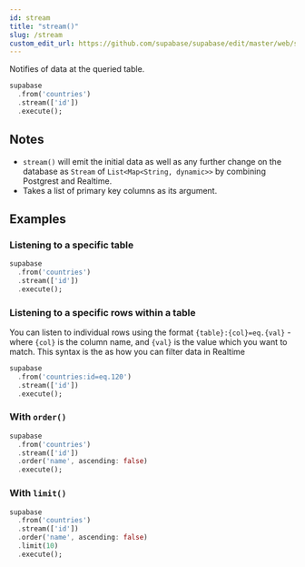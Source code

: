 ```yaml
---
id: stream
title: "stream()"
slug: /stream
custom_edit_url: https://github.com/supabase/supabase/edit/master/web/spec/supabase_dart_v1_ref.yml
---
```



Notifies of data at the queried table.


```dart
supabase
  .from('countries')
  .stream(['id'])
  .execute();
```






## Notes

- `stream()` will emit the initial data as well as any further change on the database as `Stream` of `List<Map<String, dynamic>>` by combining Postgrest and Realtime.
- Takes a list of primary key columns as its argument.










## Examples

### Listening to a specific table



```dart
supabase
  .from('countries')
  .stream(['id'])
  .execute();
```

### Listening to a specific rows within a table

You can listen to individual rows using the format `{table}:{col}=eq.{val}` - where `{col}` is the column name, and `{val}` is the value which you want to match.
This syntax is the as how you can filter data in Realtime


```dart
supabase
  .from('countries:id=eq.120')
  .stream(['id'])
  .execute();
```

### With `order()`



```dart
supabase
  .from('countries')
  .stream(['id'])
  .order('name', ascending: false)
  .execute();
```

### With `limit()`



```dart
supabase
  .from('countries')
  .stream(['id'])
  .order('name', ascending: false)
  .limit(10)
  .execute();
```